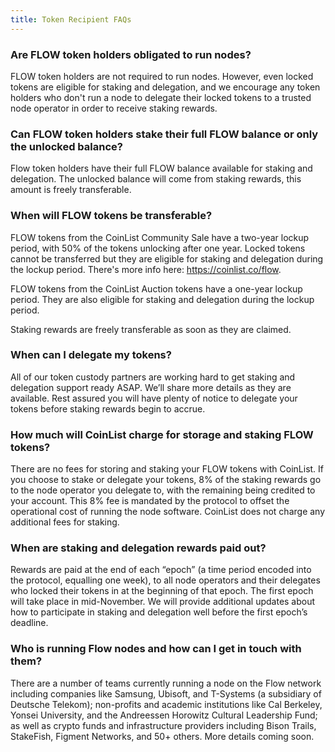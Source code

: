 ```yaml
---
title: Token Recipient FAQs
---
```


### Are FLOW token holders obligated to run nodes? 

FLOW token holders are not required to run nodes. However, even locked tokens are eligible for staking and delegation, and we encourage any token holders who don't run a node to delegate their locked tokens to a trusted node operator in order to receive staking rewards.

### Can FLOW token holders stake their full FLOW balance or only the unlocked balance?

Flow token holders have their full FLOW balance available for staking and delegation. The unlocked balance will come from staking rewards, this amount is freely transferable.

### When will FLOW tokens be transferable?

FLOW tokens from the CoinList Community Sale have a two-year lockup period, with 50% of the tokens unlocking after one year. Locked tokens cannot be transferred but they are eligible for staking and delegation during the lockup period. There's more info here: https://coinlist.co/flow.

FLOW tokens from the CoinList Auction tokens have a one-year lockup period. They are also eligible for staking and delegation during the lockup period.

Staking rewards are freely transferable as soon as they are claimed. 

### When can I delegate my tokens?

All of our token custody partners are working hard to get staking and delegation support ready ASAP. We’ll share more details as they are available. Rest assured you will have plenty of notice to delegate your tokens before staking rewards begin to accrue.

### How much will CoinList charge for storage and staking FLOW tokens?

There are no fees for storing and staking your FLOW tokens with CoinList. If you choose to stake or delegate your tokens, 8% of the staking rewards go to the node operator you delegate to, with the remaining being credited to your account. This 8% fee is mandated by the protocol to offset the operational cost of running the node software. CoinList does not charge any additional fees for staking.

### When are staking and delegation rewards paid out?

Rewards are paid at the end of each “epoch” (a time period encoded into the protocol, equalling one week), to all node operators and their delegates who locked their tokens in at the beginning of that epoch. The first epoch will take place in mid-November. We will provide additional updates about how to participate in staking and delegation well before the first epoch’s deadline. 

### Who is running Flow nodes and how can I get in touch with them?

There are a number of teams currently running a node on the Flow network including companies like Samsung, Ubisoft, and T-Systems (a subsidiary of Deutsche Telekom); non-profits and academic institutions like Cal Berkeley, Yonsei University, and the Andreessen Horowitz Cultural Leadership Fund; as well as crypto funds and infrastructure providers including Bison Trails, StakeFish, Figment Networks, and 50+ others. More details coming soon. 

